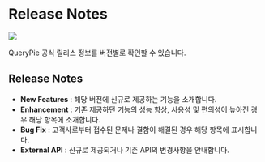 

# Release Notes

![](././release-notes-image-1.svg)

QueryPie 공식 릴리스 정보를 버전별로 확인할 수 있습니다.

## Release Notes

* **New Features** : 해당 버전에 신규로 제공하는 기능을 소개합니다.
* **Enhancement** : 기존 제공하던 기능의 성능 향상, 사용성 및 편의성이 높아진 경우 해당 항목에 소개합니다.
* **Bug Fix** : 고객사로부터 접수된 문제나 결함이 해결된 경우 해당 항목에 표시합니다.
* **External API** : 신규로 제공되거나 기존 API의 변경사항을 안내합니다.

